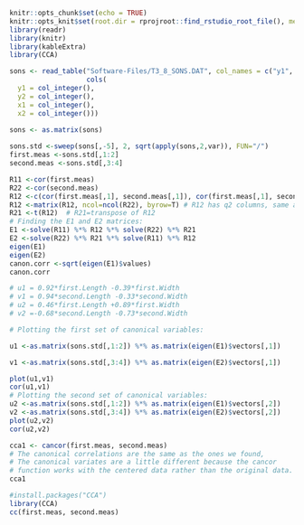 
```r
knitr::opts_chunk$set(echo = TRUE)
knitr::opts_knit$set(root.dir = rprojroot::find_rstudio_root_file(), message=FALSE, warning=FALSE, echo=FALSE)
library(readr)
library(knitr)
library(kableExtra)
library(CCA)

```

```r
sons <- read_table("Software-Files/T3_8_SONS.DAT", col_names = c("y1", "y2", "x1", "x2"),
                   cols(
  y1 = col_integer(),
  y2 = col_integer(),
  x1 = col_integer(),
  x2 = col_integer()))
  
sons <- as.matrix(sons)

sons.std <-sweep(sons[,-5], 2, sqrt(apply(sons,2,var)), FUN="/")
first.meas <-sons.std[,1:2]
second.meas <-sons.std[,3:4]
```


```r
R11 <-cor(first.meas)
R22 <-cor(second.meas)
R12 <-c(cor(first.meas[,1], second.meas[,1]), cor(first.meas[,1], second.meas[,2]),cor(first.meas[,2], second.meas[,1]), cor(first.meas[,2], second.meas[,2]))
R12 <-matrix(R12, ncol=ncol(R22), byrow=T) # R12 has q2 columns, same as number of second measurements
R21 <-t(R12)  # R21=transpose of R12
# Finding the E1 and E2 matrices:
E1 <-solve(R11) %*% R12 %*% solve(R22) %*% R21
E2 <-solve(R22) %*% R21 %*% solve(R11) %*% R12
eigen(E1)
eigen(E2)
canon.corr <-sqrt(eigen(E1)$values)
canon.corr

# u1 = 0.92*first.Length -0.39*first.Width
# v1 = 0.94*second.Length -0.33*second.Width
# u2 = 0.46*first.Length +0.89*first.Width
# v2 =-0.68*second.Length -0.73*second.Width

# Plotting the first set of canonical variables:

u1 <-as.matrix(sons.std[,1:2]) %*% as.matrix(eigen(E1)$vectors[,1])

v1 <-as.matrix(sons.std[,3:4]) %*% as.matrix(eigen(E2)$vectors[,1])

plot(u1,v1)
cor(u1,v1)
# Plotting the second set of canonical variables:
u2 <-as.matrix(sons.std[,1:2]) %*% as.matrix(eigen(E1)$vectors[,2])
v2 <-as.matrix(sons.std[,3:4]) %*% as.matrix(eigen(E2)$vectors[,2])
plot(u2,v2)
cor(u2,v2)
```


```r
cca1 <- cancor(first.meas, second.meas)
# The canonical correlations are the same as the ones we found,
# The canonical variates are a little different because the cancor 
# function works with the centered data rather than the original data.
cca1
```
```r
#install.packages("CCA")
library(CCA)
cc(first.meas, second.meas)
```